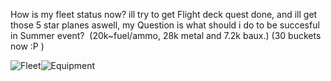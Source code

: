 How is my fleet status now? ill try to get Flight deck quest done, and ill get those 5 star planes aswell, my Question is what should i do to be succesful in Summer event?  (20k~fuel/ammo, 28k metal and 7.2k baux.) (30 buckets now :P )

[[File:C483b1fd-a978-40cc-87d2-1c60af090154.png|thumb|Fleet]][[File:832b5ce9-5fec-4b1a-85b0-875092960477.png|thumb|Equipment]]<ac_metadata title="How is my fleet?"> </ac_metadata>